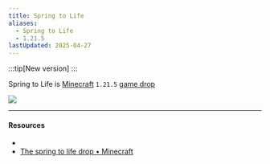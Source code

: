 ```yaml
---
title: Spring to Life
aliases:
  - Spring to Life
  - 1.21.5
lastUpdated: 2025-04-27
---
```



:::tip[New version]
:::

Spring to Life is [Minecraft](/minecraft) `1.21.5` [game drop](/versions)

<Img src="https://www.minecraft.net/content/dam/minecraftnet/games/minecraft/key-art/MCV_SpringDrop_DotNet_Homepage_1800x1080.jpg" />

<Yb src="https://www.youtube.com/embed/jGNgh5zEFkY?start=241" />

---

#### Resources

- <Wiki path="w/Spring_to_Life" />
- [The spring to life drop • Minecraft](https://www.minecraft.net/en-us/article/spring-to-life-game-drop)